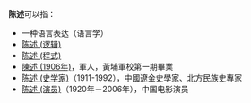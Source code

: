 '''陈述'''可以指：

* 一种语言表达（语言学） 
* [[陈述_(逻辑)|陈述 (逻辑)]]
* [[陈述_(程式)|陈述 (程式)]]
* [[陳述_(1906年)|陳述 (1906年)]]，軍人，黃埔軍校第一期畢業
* [[陈述_(史学家)|陈述 (史学家)]]（1911-1992），中國遼金史學家、北方民族史專家
* [[陈述_(演员)|陈述 (演员)]]（1920年－2006年），中国电影演员

{{Disambig|Cat=二字消歧义}}